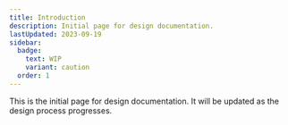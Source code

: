 ```yaml
---
title: Introduction
description: Initial page for design documentation.
lastUpdated: 2023-09-19
sidebar:
  badge:
    text: WIP
    variant: caution
  order: 1
---
```



This is the initial page for design documentation. It will be updated as the design process progresses.

<WorkInProgress section="design" />
